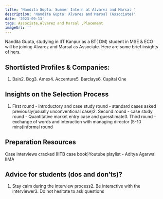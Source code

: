 ```yaml
---
title: 'Nandita Gupta: Summer Intern at Alvarez and Marsal '
description: 'Nandita Gupta: Alvarez and Marsal (Associate)'
date: '2023-09-13'
tags: Associate,Alvarez and Marsal ,Placement
imageUrl: ''
---
```


Nandita Gupta, studying in IIT Kanpur as a BT( DM) student in MSE & ECO will be joining Alvarez and Marsal  as Associate. Here are some brief insights of hers.

## Shortlisted Profiles & Companies:
1. Bain2. Bcg3. Amex4. Accenture5. Barclays6. Capital One

## Insights on the Selection Process
1. First round - introductory and case study round - standard cases asked previously(usually unconventional case)2. Second round - case study round - Quantitative market entry case and guesstimate3. Third round - exchange of words and interaction with managing director (5-10 mins)informal round

##  Preparation Resources
Case interviews cracked (IITB case book)Youtube playlist - Aditya Agarwal IIMA

## Advice for students (dos and don’ts)? 
1. Stay calm during the interview process2. Be interactive with the interviewer3. Do not hesitate to ask questions

